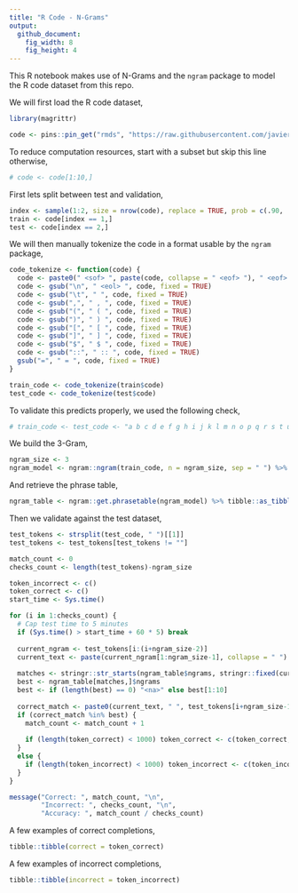 ```yaml
---
title: "R Code - N-Grams"
output:
  github_document:
    fig_width: 8
    fig_height: 4
---
```


This R notebook makes use of N-Grams and the `ngram` package to model the R code dataset from this repo.

We will first load the R code dataset,

```r
library(magrittr)

code <- pins::pin_get("rmds", "https://raw.githubusercontent.com/javierluraschi/rmds/datasets/")
```

To reduce computation resources, start with a subset but skip this line otherwise,

```r
# code <- code[1:10,]
```

First lets split between test and validation,

```r
index <- sample(1:2, size = nrow(code), replace = TRUE, prob = c(.90, .10))
train <- code[index == 1,]
test <- code[index == 2,]
```

We will then manually tokenize the code in a format usable by the `ngram` package,

```r
code_tokenize <- function(code) {
  code <- paste0(" <sof> ", paste(code, collapse = " <eof> "), " <eof> ")
  code <- gsub("\n", " <eol> ", code, fixed = TRUE)
  code <- gsub("\t", " ", code, fixed = TRUE)
  code <- gsub(",", " , ", code, fixed = TRUE)
  code <- gsub("(", " ( ", code, fixed = TRUE)
  code <- gsub(")", " ) ", code, fixed = TRUE)
  code <- gsub("[", " [ ", code, fixed = TRUE)
  code <- gsub("]", " ] ", code, fixed = TRUE)
  code <- gsub("$", " $ ", code, fixed = TRUE)
  code <- gsub("::", " :: ", code, fixed = TRUE)
  gsub("=", " = ", code, fixed = TRUE)
}

train_code <- code_tokenize(train$code)
test_code <- code_tokenize(test$code)
```

To validate this predicts properly, we used the following check,

```r
# train_code <- test_code <- "a b c d e f g h i j k l m n o p q r s t u v w x y z"
```

We build the 3-Gram,

```r
ngram_size <- 3
ngram_model <- ngram::ngram(train_code, n = ngram_size, sep = " ") %>% print()
```

And retrieve the phrase table,

```r
ngram_table <- ngram::get.phrasetable(ngram_model) %>% tibble::as_tibble() %>% print()
```

Then we validate against the test dataset,

```r
test_tokens <- strsplit(test_code, " ")[[1]]
test_tokens <- test_tokens[test_tokens != ""]

match_count <- 0
checks_count <- length(test_tokens)-ngram_size

token_incorrect <- c()
token_correct <- c()
start_time <- Sys.time()

for (i in 1:checks_count) {
  # Cap test time to 5 minutes
  if (Sys.time() > start_time + 60 * 5) break
  
  current_ngram <- test_tokens[i:(i+ngram_size-2)]
  current_text <- paste(current_ngram[1:ngram_size-1], collapse = " ")
  
  matches <- stringr::str_starts(ngram_table$ngrams, stringr::fixed(current_text))
  best <- ngram_table[matches,]$ngrams
  best <- if (length(best) == 0) "<na>" else best[1:10]
  
  correct_match <- paste0(current_text, " ", test_tokens[i+ngram_size-1], " ")
  if (correct_match %in% best) {
    match_count <- match_count + 1
    
    if (length(token_correct) < 1000) token_correct <- c(token_correct, best)
  }
  else {
    if (length(token_incorrect) < 1000) token_incorrect <- c(token_incorrect, best)
  }
}

message("Correct: ", match_count, "\n",
        "Incorrect: ", checks_count, "\n",
        "Accuracy: ", match_count / checks_count)
```

A few examples of correct completions,

```r
tibble::tibble(correct = token_correct)
```

A few examples of incorrect completions,

```r
tibble::tibble(incorrect = token_incorrect)
```
